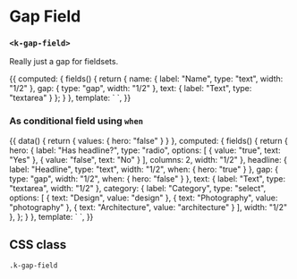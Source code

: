 
<Meta
  title="UI | Form / Field / Gap Field"
  component={GapField}
  decorators={[Padding]}
/>

# Gap Field
### `<k-gap-field>`

Really just a gap for fieldsets.

<Preview>
  <Story name="Regular">
    {{
      computed: {
        fields() {
          return {
            name: {
              label: "Name",
              type: "text",
              width: "1/2"
            },
            gap: {
              type: "gap",
              width: "1/2"
            },
            text: {
              label: "Text",
              type: "textarea"
            }
          };
        }
      },
      template: `
        <k-fieldset :fields="fields" />
      `,
    }}
  </Story>
</Preview>


###  As conditional field using `when`
<Preview>
  <Story name="As conditional field">
    {{
      data() {
        return {
          values: {
            hero: "false"
          }
        }
      },
      computed: {
        fields() {
          return {
            hero: {
              label: "Has headline?",
              type: "radio",
              options: [
                { value: "true", text: "Yes" },
                { value: "false", text: "No" }
              ],
              columns: 2,
              width: "1/2"
            },
            headline: {
              label: "Headline",
              type: "text",
              width: "1/2",
              when: {
                hero: "true"
              }
            },
            gap: {
              type: "gap",
              width: "1/2",
              when: {
                hero: "false"
              }
            },
            text: {
              label: "Text",
              type: "textarea",
              width: "1/2"
            },
            category: {
              label: "Category",
              type: "select",
              options: [
                { text: "Design", value: "design" },
                { text: "Photography", value: "photography" },
                { text: "Architecture", value: "architecture" }
              ],
              width: "1/2"
            },
          };
        }
      },
      template: `
        <k-fieldset v-model="values" :fields="fields" />
      `,
    }}
  </Story>
</Preview>


## CSS class

`.k-gap-field`

